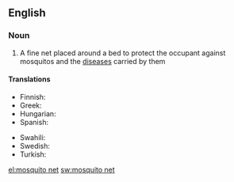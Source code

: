 ==English==

===Noun===
{{wikipedia}}
{{en-noun|sg=[[mosquito]] [[net]]}}

# A fine net placed around a bed to protect the occupant against mosquitos and the [[disease]]s carried by them

====Translations====
{{trans-top|fine net used to protect against mosquitos}}
* Finnish: {{t+|fi|hyttysverkko}}
*Greek: {{t+|el|κουνουπιέρα|tr=kounoupiéra}}
*Hungarian: {{t+|hu|szúnyogháló}}
*Spanish: {{t-|es|mosquitero|m}}
{{trans-mid}}
* Swahili: {{t+|sw|kiandarua cha mbu|xs=Swahili}}
*Swedish: {{t-|sv|myggnät|n}}
* Turkish: {{t+|tr|cibinlik}}
{{trans-bottom}}

[[el:mosquito net]]
[[sw:mosquito net]]